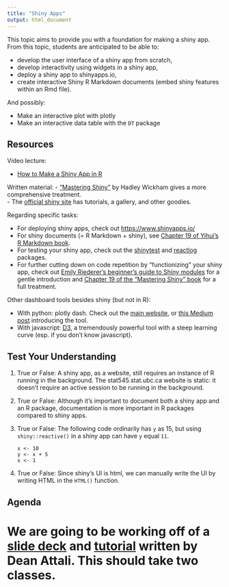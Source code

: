 ```yaml
---
title: "Shiny Apps"
output: html_document
---
```


This topic aims to provide you with a foundation for making a shiny app. From this topic, students are anticipated to be able to:

- develop the user interface of a shiny app from scratch,
- develop interactivity using widgets in a shiny app,
- deploy a shiny app to shinyapps.io,
- create interactive Shiny R Markdown documents (embed shiny features within an Rmd file).

And possibly:

- Make an interactive plot with plotly
- Make an interactive data table with the `DT` package

## Resources

Video lecture:

- [How to Make a Shiny App in R](https://www.youtube.com/watch?v=rB4SJGyaGls)

Written material:
- ["Mastering Shiny"](https://mastering-shiny.org/) by Hadley Wickham gives a more comprehensive treatment.  
- The [official shiny site](https://shiny.rstudio.com/) has tutorials, a gallery, and other goodies.

Regarding specific tasks:

- For deploying shiny apps, check out [https://www.shinyapps.io/](https://www.shinyapps.io/)
- For shiny documents (= R Markdown + shiny), see [Chapter 19 of Yihui’s R Markdown book](https://bookdown.org/yihui/rmarkdown/shiny-documents.html).
- For testing your shiny app, check out the [shinytest](https://rstudio.github.io/shinytest/) and [reactlog](https://github.com/rstudio/reactlog) packages. 
- For further cutting down on code repetition by "functionizing" your shiny app, check out [Emily Riederer's beginner's guide to Shiny modules](https://emilyriederer.netlify.app/post/shiny-modules/) for a gentle introduction and [Chapter 19 of the "Mastering Shiny" book](https://mastering-shiny.org/scaling-modules.html) for a full treatment.

Other dashboard tools besides shiny (but not in R):

- With python: plotly dash. Check out the [main website](https://plotly.com/dash/), or [this Medium post](https://medium.com/plotly/introducing-dash-5ecf7191b503) introducing the tool.
- With javascript: [D3](https://d3js.org/), a tremendously powerful tool with a steep learning curve (esp. if you don't know javascript).

## Test Your Understanding

1. True or False: A shiny app, as a website, still requires an instance of R running in the background. The stat545.stat.ubc.ca website is static: it doesn't require an active session to be running in the background.
2. True or False: Although it's important to document both a shiny app and an R package, documentation is more important in R packages compared to shiny apps.
3. True or False: The following code ordinarily has `y` as 15, but using `shiny::reactive()` in a shiny app can have `y` equal `11`.
   ```
   x <- 10
   y <- x + 5
   x <- 1
   ```
4. True or False: Since shiny's UI is html, we can manually write the UI by writing HTML in the `HTML()` function. 

## Agenda 

We are going to be working off of a [slide deck](https://docs.google.com/presentation/d/1dXhqqsD7dPOOdcC5Y7RW--dEU7UfU52qlb0YD3kKeLw/edit#slide=id.p) and [tutorial](https://deanattali.com/blog/building-shiny-apps-tutorial/) written by Dean Attali. This should take two classes. 
= 
<!-- ## Demonstration -->

<!-- Before we begin, know that __this resource is a bare-bones checklist__ optimized for instructional purposes, and is not designed as a step-by-step walkthrough for learning shiny. For that, you should see the more detailed [stat545.com shiny chapter](https://stat545.com/shiny-tutorial.html) or [Dean Attali's tutorial](https://deanattali.com/blog/building-shiny-apps-tutorial/) -- both are very similar.  -->

<!-- ### Introducing shiny -->

<!-- Motivation for shiny: explore the [shiny user showcase](https://shiny.rstudio.com/gallery/#user-showcase): -->

<!-- - [ ] First, let's find a "shiny demo" -->
<!-- - [ ] Then, a "shiny user showcase". -->

<!-- The code behind a shiny app has the following layout in a file called `app.R` -- development involves filling in the `FILL_THIS_IN` parts: -->

<!-- ``` -->
<!-- library(shiny) -->

<!-- ui <- fluidPage(FILL_THIS_IN) -->

<!-- server <- function(input, output) { -->
<!--     FILL_THIS_IN -->
<!-- } -->

<!-- shinyApp(ui = ui, server = server) -->
<!-- ``` -->

<!-- There is also a two-file option if you'd like, defining the `ui` object in `ui.R`, and the `server` object in `server.R`.   -->

<!-- ### Exploring the RStudio Boilerplate -->

<!-- Open the boilerplate: -->

<!-- 1. [ ] File > New File > Shiny Web App... -->
<!-- 2. [ ] Ensure "Single File" is selected, and choose a directory. -->

<!-- What R objects are `ui` and `server`? What are they meant for? -->

<!-- - `ui` is HTML; `server` is a function. -->
<!-- - `ui` is for the display; `server` holds the R machinery. -->

<!-- Side-by-side comparison between the launched app and the code: -->

<!-- - Notice the layouts: `sidebarLayout()`, `titlePanel()`. -->
<!-- - Notice the widget code, and the placeholder for a plot. -->
<!-- - Notice that calculations (and more familiar R code) go in the `server`. -->
<!-- - Notice that we _define_ the (list-like) `output` argument, and _use_ the (list-like) `input` argument.  -->
<!-- - Notice that additions to `ui` are _function arguments_, and additions to `server` are new lines (specifically: lines that define things). -->

<!-- ### Making the BCL Shiny App -->

<!-- Get set up: -->

<!-- 1. [ ] Start from scratch -- try the above template containing the `FILL_THIS_IN` fields. -->
<!-- 2. [ ] BCL Data:  -->
<!--     a. [ ] Download the [data](https://deanattali.com/files/bcl-data.csv); place alongside `app.R`. -->
<!--     b. [ ] Load the tidyverse. -->
<!--     c. [ ] Read in the data above `ui` with `bcl <- read_csv("bcl-data.csv")` -->
<!-- 3. [ ] Include `options(shiny.autoreload = TRUE)` so that I can see the changes appear instantly.  -->

<!-- Add a plot to the app: -->

<!-- 1. [ ] Verify that calling ggplot2 in the `ui` won't work. Why not? Think coercion.  -->
<!-- 2. [ ] Instead of trying to place the plot directly in `ui`, make a _placeholder_ for the plot: `plotOutput()`. -->
<!--     - Always needs an ID (first argument): this will be the link between `server` and `ui`. -->
<!-- 3. [ ] Render the plot in the `server`, and link it to the placeholder: -->
<!--     a. [ ] As if `output` is a list, make an entry named by the plot ID. Try setting this to the plot itself -- doesn't work. Plot code: -->
<!--     ``` -->
<!--     ggplot(bcl, aes(Alcohol_Content)) + -->
<!--       geom_histogram() -->
<!--     ``` -->
<!--     b. [ ] Wrap plot in `renderPlot()` function. -->
<!--     c. [ ] Improve formatting: allow for the possibility of multiple lines with `{}`. -->

<!-- Add interactivity to the plot via a slider: -->

<!-- 1. [ ] Add a slider to the `ui` with `sliderInput()`.  -->
<!--     a. [ ] Add arguments to allow a user select a price range between 0 and 100. All `*Input()` functions require:  -->
<!--         - an ID (to communicate between `ui` and `server`) -->
<!--         - a label (text to appear with the widget) -->
<!--         - All other arguments are specific to the widget. Hint: `value` should be a vector; use `pre = "$"`. -->
<!--     b. [ ] Check out [other widgets](https://shiny.rstudio.com/tutorial/written-tutorial/lesson3/) (from the official Shiny tutorial) -->
<!-- 2. The (list-like) `input` argument in `server` now has an entry named by the widget ID: -->
<!--     a. [ ] Investigate the contents of this list entry using this trick: `print()` it to screen in your `renderPlot()` function. Where does it print to screen? Less hacky method: use the `observe()` function instead, top level of function. -->
<!--     b. [ ] Use this list entry to filter the `bcl` data. -->
<!-- 3. [ ] Try adding another widget to further filter the data: `radioButtons()`. -->
<!--     - Use `choices = c("BEER", "REFRESHMENT", "SPIRITS", "WINE")` -->

<!-- Improve the user interface: -->

<!-- 1. [ ] Add a `titlePanel()`. What's the output of `titlePanel()`? -->
<!-- 2. [ ] Add a `sidebarLayout()` with a `sidebarPanel()` and `mainPanel()`. What should go where? -->
<!-- 3. [ ] Add some description to the app -- maybe some welcome text. -->
<!--     a. [ ] Try raw text -->
<!--     b. [ ] Try headers with `h1()`, `h2()`, etc; bold with `b()` from the `tags` object; and a link to Dean's original BCL app with `a(href = "https://github.com/daattali/shiny-server/tree/master/bcl", "TEXT_HERE")`  -->

<!-- Display a table of the BC Liquor data below the plot: -->

<!-- 1. [ ] Use `renderTable()` and `tableOutput()`. -->

<!-- Data filtering happens twice. Use reactive programming to prevent duplicated code: -->

<!-- 1. [ ] Gotcha #1: Try saving the filtered data in the `server()` function as a new variable. Does it work? -->
<!-- 2. [ ] Make it work by wrapping the `reactive()` function. -->
<!-- 3. [ ] Gotcha #2: Can you refer to the variable you made by name? No. Treat it as a function with no arguments by appending `()`. -->

<!-- ### Taking shiny further -->

<!-- Want to do more with shiny? Let's explore these features, although we won't implement them. -->

<!-- 1. [Mouse-based interaction with plots](https://shiny.rstudio.com/articles/plot-interaction.html): use arguments of `plotOutput()`.  -->
<!--     - See the example at the bottom of the above page. -->
<!--     - Notice: no widget, but instead, ID given for `click`, `dblclick`, `hover`, or `brush` arguments of `plotOutput()`. -->
<!-- 2. Create dynamic UI components ([RStudio tutorial](https://shiny.rstudio.com/articles/dynamic-ui.html); [stat545.com basic example](https://stat545.com/shiny-tutorial.html#basic-example-of-uioutput)) -->
<!--     - Try out the stat545.com example. -->
<!--     - Notice `uiOutput()` and `renderUI()`, as per normal, except this time `sliderInput()` is in the `renderUI()` function in the `server` object, not the `ui`. -->
<!-- 3. [Change the theme](https://rstudio.github.io/shinythemes/) (colour palette, font, etc) of your shiny app using the `shinythemes` package. -->
<!-- 4. Make a shiny app look like a website, complete with tabs and pages, using the `shinydashboard` package -- [getting started page](https://rstudio.github.io/shinydashboard/get_started.html). Notice: -->
<!--     - Uses `dashboardPage()` instead of `fluidPage()` for UI. -->
<!--     - Tabs link to separate pages: a `menuItem()` within a `sidebarMenu()` is linked to a page defined in `tabItem()`, linked via `tabName`. -->
<!--     - Tabs without shinydashboard: use `navbarPage()` or `tabsetPanel()`. -->
<!-- 5. Deploy your apps for free to shinyapps.io -- click the "publish" button in RStudio, and follow the instructions. Notes: -->
<!--     - shinyapps.io limits: free version -->
<!--     - Requires R to run in the background, so can't just be any host. -->
<!-- 6. Make shiny documents / Interactive documents (Rmd). Learn more from [Chapter 19: Shiny Document](https://bookdown.org/yihui/rmarkdown/shiny-documents.html) from the "R Markdown" book by Yihui Xie et al. -->
<!--     - Load the RStudio boilerplates (presentation and html): File > New File > R Markdown... > Shiny -->
<!--     - Notice: -->
<!--         - The `runtime: shiny` in the YAML header.  -->
<!--         - The addition of a widget with an `*Input` function like `sliderInput()`. -->
<!--         - The addition of a plot with `renderPlot()`. -->

<!-- Interactivity without shiny: -->

<!-- 1. Make navigable data tables from the DT package. *HTML output does not require an R instance to be running!* -->
<!--     - Wrap a tibble / data frame in `DT::datatable()` in an Rmd file, and knit. -->
<!-- 2. Make interactive plots with plotly (an R package, but primarily [exists as a javascript graphing library](https://plotly.com/javascript/)). *HTML output does not require an R instance to be running!* -->
<!--     - Browse around some plots in the above link. -->
<!--     - Quick win: wrap a ggplot object with the `plotly::ggplotly()` function. -->
<!--     - Make a plotly plot from scratch with `plot_ly()` -->